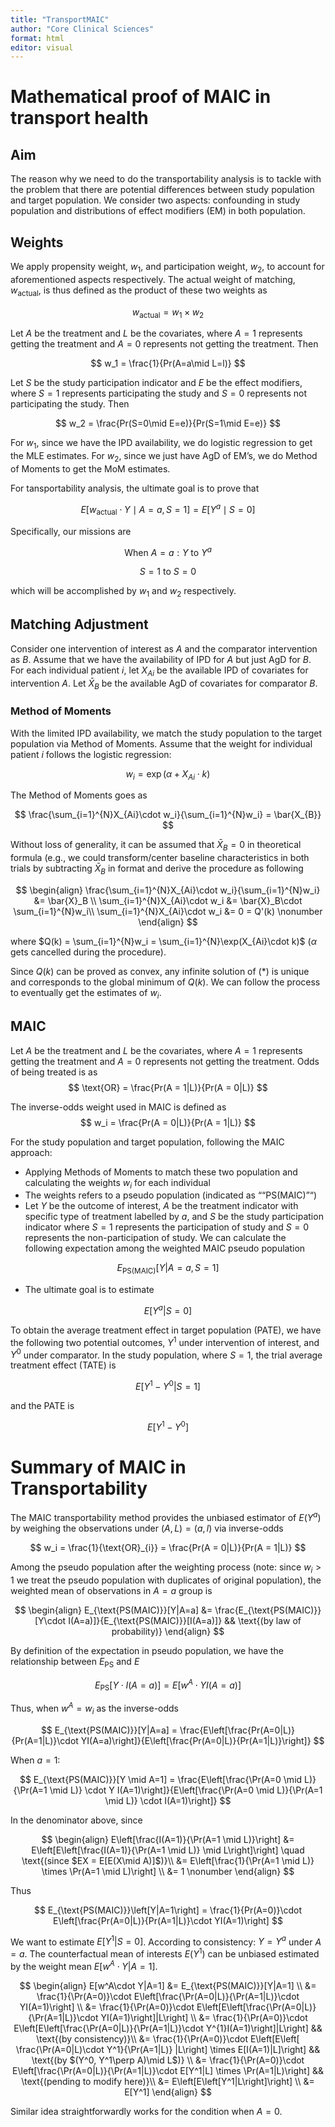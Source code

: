 ```yaml
---
title: "TransportMAIC"
author: "Core Clinical Sciences"
format: html
editor: visual
---
```


# Mathematical proof of MAIC in transport health

## Aim

The reason why we need to do the transportability analysis is to tackle with the problem that there are potential differences between study population and target population. We consider two aspects: confounding in study population and distributions of effect modifiers (EM) in both population.

## Weights

We apply propensity weight, $w_1$, and participation weight, $w_2$, to account for aforementioned aspects respectively. The actual weight of matching, $w_{\text{actual}}$, is thus defined as the product of these two weights as

$$
w_{\text{actual}} = w_1 \times w_2
$$

Let $A$ be the treatment and $L$ be the covariates, where $A=1$ represents getting the treatment and $A=0$ represents not getting the treatment. Then

$$
w_1 = \frac{1}{Pr(A=a\mid L=l)}
$$

Let $S$ be the study participation indicator and $E$ be the effect modifiers, where $S=1$ represents participating the study and $S=0$ represents not participating the study. Then

$$
w_2 = \frac{Pr(S=0\mid E=e)}{Pr(S=1\mid E=e)}
$$

For $w_1$, since we have the IPD availability, we do logistic regression to get the MLE estimates. For $w_2$, since we just have AgD of EM's, we do Method of Moments to get the MoM estimates.

For tansportability analysis, the ultimate goal is to prove that

$$
E\left[w_{\text{actual}}\cdot Y\mid A=a, S=1 \right] = E\left[Y^a\mid S=0 \right]
$$

Specifically, our missions are

$$
\text{When } A = a:Y\text{ to } Y^a
$$

$$
S=1\text{ to } S=0
$$

which will be accomplished by $w_1$ and $w_2$ respectively.

## Matching Adjustment

Consider one intervention of interest as $A$ and the comparator intervention as $B$. Assume that we have the availability of IPD for $A$ but just AgD for $B$. For each individual patient $i$, let $X_{Ai}$ be the available IPD of covariates for intervention $A$. Let $\bar{X}_B$ be the available AgD of covariates for comparator $B$.

### Method of Moments

With the limited IPD availability, we match the study population to the target population via Method of Moments. Assume that the weight for individual patient $i$ follows the logistic regression:

$$
w_i = \exp(\alpha + X_{Ai}\cdot k)
$$

The Method of Moments goes as

$$
\frac{\sum_{i=1}^{N}X_{Ai}\cdot w_i}{\sum_{i=1}^{N}w_i} = \bar{X_{B}}
$$

Without loss of generality, it can be assumed that $\bar{X}_B=0$ in theoretical formula (e.g., we could transform/center baseline characteristics in both trials by subtracting $\bar{X}_B$ in format and derive the procedure as following

$$
    \begin{align}
        \frac{\sum_{i=1}^{N}X_{Ai}\cdot w_i}{\sum_{i=1}^{N}w_i} &= \bar{X}_B \\
        \sum_{i=1}^{N}X_{Ai}\cdot w_i &= \bar{X}_B\cdot \sum_{i=1}^{N}w_i\\
        \sum_{i=1}^{N}X_{Ai}\cdot w_i &= 0 = Q'(k)
        \nonumber
    \end{align}
$$

where $Q(k) = \sum_{i=1}^{N}w_i = \sum_{i=1}^{N}\exp(X_{Ai}\cdot k)$ ($\alpha$ gets cancelled during the procedure).

Since $Q(k)$ can be proved as convex, any infinite solution of (\*) is unique and corresponds to the global minimum of $Q(k)$. We can follow the process to eventually get the estimates of $w_i$.

## MAIC

Let $A$ be the treatment and $L$ be the covariates, where $A=1$ represents getting the treatment and $A=0$ represents not getting the treatment. Odds of being treated is as $$
    \text{OR} = \frac{Pr(A = 1|L)}{Pr(A = 0|L)}
$$

The inverse-odds weight used in MAIC is defined as $$
    w_i = \frac{Pr(A = 0|L)}{Pr(A = 1|L)}
$$

For the study population and target population, following the MAIC approach:

-   Applying Methods of Moments to match these two population and calculating the weights $w_i$ for each individual
-   The weights refers to a pseudo population (indicated as ""PS(MAIC)"")
-   Let $Y$ be the outcome of interest, $A$ be the treatment indicator with specific type of treatment labelled by $a$, and $S$ be the study participation indicator where $S=1$ represents the participation of study and $S=0$ represents the non-participation of study. We can calculate the following expectation among the weighted MAIC pseudo population

$$
   E_{\text{PS(MAIC)}}[Y|A = a,S = 1]
$$

-   The ultimate goal is to estimate

$$
  E[Y^a|S=0]
$$

To obtain the average treatment effect in target population (PATE), we have the following two potential outcomes, $Y^1$ under intervention of interest, and $Y^0$ under comparator. In the study population, where $S=1$, the trial average treatment effect (TATE) is

$$
    E[Y^1-Y^0|S=1]
$$

and the PATE is

$$
    E[Y^1-Y^0]
$$

# Summary of MAIC in Transportability

The MAIC transportability method provides the unbiased estimator of $E(Y^a)$ by weighing the observations under $(A,L)=(a,l)$ via inverse-odds

$$
    w_i = \frac{1}{\text{OR}_{i}} = \frac{Pr(A = 0|L)}{Pr(A = 1|L)}
$$

Among the pseudo population after the weighting process (note: since $w_i>1$ we treat the pseudo population with duplicates of original population), the weighted mean of observations in $A=a$ group is

$$
    \begin{align}
    E_{\text{PS(MAIC)}}[Y|A=a] &= \frac{E_{\text{PS(MAIC)}}[Y\cdot I(A=a)]}{E_{\text{PS(MAIC)}}[I(A=a)]} && \text{(by law of probability)}
    \end{align}
$$

By definition of the expectation in pseudo population, we have the relationship between $E_{\text{PS}}$ and $E$

$$
    E_{\text{PS}}[Y\cdot I(A=a)] = E[w^A\cdot YI(A=a)]
$$

Thus, when $w^A = w_i$ as the inverse-odds

$$
    E_{\text{PS(MAIC)}}[Y|A=a] = \frac{E\left[\frac{Pr(A=0|L)}{Pr(A=1|L)}\cdot YI(A=a)\right]}{E\left[\frac{Pr(A=0|L)}{Pr(A=1|L)}\right]}
$$

When $a = 1$:

$$
    E_{\text{PS(MAIC)}}[Y \mid A=1] = \frac{E\left[\frac{\Pr(A=0 \mid L)}{\Pr(A=1 \mid L)} \cdot Y I(A=1)\right]}{E\left[\frac{\Pr(A=0 \mid L)}{\Pr(A=1 \mid L)} \cdot I(A=1)\right]}
$$

In the denominator above, since

$$
\begin{align}
      E\left[\frac{I(A=1)}{\Pr(A=1 \mid L)}\right] &= E\left[E\left[\frac{I(A=1)}{\Pr(A=1 \mid L)} \mid L\right]\right] \quad \text{(since $EX = E[E(X\mid A)]$)}\\
    &= E\left[\frac{1}{\Pr(A=1 \mid L)} \times \Pr(A=1 \mid L)\right] \\
    &= 1  
    \nonumber
\end{align}
$$

Thus

$$
    E_{\text{PS(MAIC)}}\left[Y|A=1\right] = \frac{1}{Pr(A=0)}\cdot E\left[\frac{Pr(A=0|L)}{Pr(A=1|L)}\cdot YI(A=1)\right]
$$

We want to estimate $E[Y^1|S=0]$. According to consistency: $Y=Y^a$ under $A=a$. The counterfactual mean of interests $E(Y^1)$ can be unbiased estimated by the weight mean $E[w^A\cdot Y|A=1]$.

$$
    \begin{align}
    E[w^A\cdot Y|A=1] &= E_{\text{PS(MAIC)}}[Y|A=1] \\
    &= \frac{1}{\Pr(A=0)}\cdot E\left[\frac{\Pr(A=0|L)}{\Pr(A=1|L)}\cdot YI(A=1)\right] \\
    &= \frac{1}{\Pr(A=0)}\cdot E\left[E\left[\frac{\Pr(A=0|L)}{\Pr(A=1|L)}\cdot YI(A=1)\right]|L\right] \\
    &= \frac{1}{\Pr(A=0)}\cdot E\left[E\left[\frac{\Pr(A=0|L)}{\Pr(A=1|L)}\cdot Y^{1}I(A=1)\right]|L\right] && \text{(by consistency)}\\
    &= \frac{1}{\Pr(A=0)}\cdot E\left[E\left[ \frac{\Pr(A=0|L)\cdot Y^1}{\Pr(A=1|L)} |L\right] \times E[I(A=1)|L]\right] && \text{(by $(Y^0, Y^1\perp A)\mid L$)} \\
    &= \frac{1}{\Pr(A=0)}\cdot E\left[\frac{\Pr(A=0|L)}{\Pr(A=1|L)}\cdot E[Y^1|L] \times \Pr(A=1|L)\right] && \text{(pending to modify here)}\\
    &=  E\left[E\left[Y^1|L\right]\right] \\
    &= E[Y^1]
    \end{align}
$$

Similar idea straightforwardly works for the condition when $A=0$.
